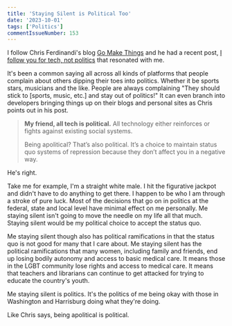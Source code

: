 ```yaml
---
title: 'Staying Silent is Political Too'
date: '2023-10-01'
tags: ['Politics']
commentIssueNumber: 153
---
```


I follow Chris Ferdinandi's blog [Go Make Things](https://gomakethings.com/) and he had a recent post, [I follow you for tech, not politics](https://gomakethings.com/i-follow-you-for-tech-not-politics/) that resonated with me.

It's been a common saying all across all kinds of platforms that people complain about others dipping their toes into politics. Whether it be sports stars, musicians and the like. People are always complaining "They should stick to [sports, music, etc.] and stay out of politics!" It can even branch into developers bringing things up on their blogs and personal sites as Chris points out in his post.

> **My friend, all tech is political.** All technology either reinforces or fights against existing social systems.
>
> Being apolitical? That’s also political. It’s a choice to maintain status quo systems of repression because they don’t affect you in a negative way.

He's right.

Take me for example, I'm a straight white male. I hit the figurative jackpot and didn't have to do anything to get there. I happen to be who I am through a stroke of pure luck. Most of the decisions that go on in politics at the federal, state and local level have minimal effect on me personally. Me staying silent isn't going to move the needle on my life all that much. Staying silent would be my political choice to accept the status quo.

Me staying silent though also has political ramifications in that the status quo is not good for many that I care about. Me staying silent has the political ramifications that many women, including family and friends, end up losing bodily autonomy and access to basic medical care. It means those in the LGBT community lose rights and access to medical care. It means that teachers and librarians can continue to get attacked for trying to educate the country's youth.

Me staying silent is politics. It's the politics of me being okay with those in Washington and Harrisburg doing what they're doing.

Like Chris says, being apolitical is political.